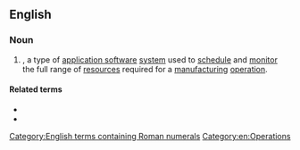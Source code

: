 ==English==

===Noun===
{{en-noun|?}}

# {{lb|en|computing|operations}} {{acronym of|[[manufacturing]] [[resource]] [[planning]]|dot=|lang=en}}, a type of [[application software]] [[system]] used to [[schedule]] and [[monitor]] the full range of [[resources]] required for a [[manufacturing]] [[operation]].

====Related terms====
* {{l|en|ERP}}
* {{l|en|MRP}}

[[Category:English terms containing Roman numerals]]
[[Category:en:Operations]]